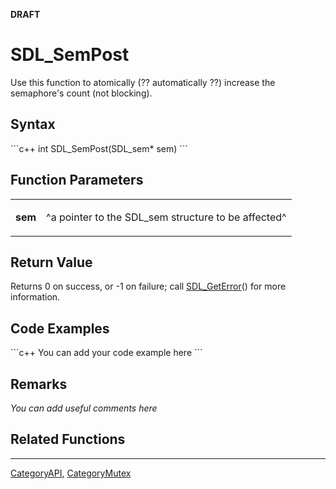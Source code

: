 <!-- pragma section-numbers off -->
<!-- pragma disable-camelcase -->
'''DRAFT'''

= SDL_SemPost =
Use this function to atomically (?? automatically ??) increase the semaphore's count (not blocking).


== Syntax ==
```c++
int SDL_SemPost(SDL_sem* sem)
```

== Function Parameters ==
{|
|'''sem'''
|^a pointer to the SDL_sem structure to be affected^
|}

== Return Value ==
Returns 0 on success, or -1 on failure; call [[SDL_GetError]]() for more information.

== Code Examples ==
```c++
You can add your code example here
```

== Remarks ==
''You can add useful comments here''

== Related Functions ==

----
[[CategoryAPI]], [[CategoryMutex]]
